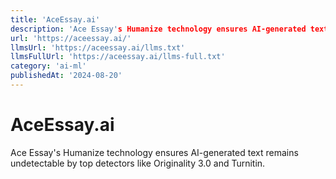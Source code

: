 ```yaml
---
title: 'AceEssay.ai'
description: 'Ace Essay's Humanize technology ensures AI-generated text remains undetectable by top detectors like Originality 3.0 and Turnitin.'
url: 'https://aceessay.ai/'
llmsUrl: 'https://aceessay.ai/llms.txt'
llmsFullUrl: 'https://aceessay.ai/llms-full.txt'
category: 'ai-ml'
publishedAt: '2024-08-20'
---
```


# AceEssay.ai

Ace Essay's Humanize technology ensures AI-generated text remains undetectable by top detectors like Originality 3.0 and Turnitin. 
